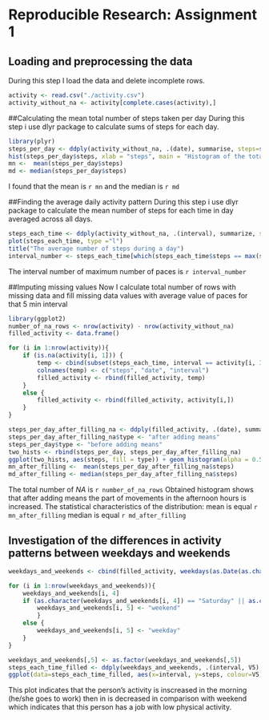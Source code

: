 
# Reproducible Research: Assignment 1
## Loading and preprocessing the data

During this step I load the data and delete incomplete rows.
``` r
activity <- read.csv("./activity.csv")
activity_without_na <- activity[complete.cases(activity),]
```

##Calculating the mean total number of steps taken per day
During this step i use dlyr package to calculate sums of steps for each day.

``` r
library(plyr)
steps_per_day <- ddply(activity_without_na, .(date), summarise, steps=sum(steps))
hist(steps_per_day$steps, xlab = "steps", main = "Histogram of the total number of steps taken each day")
mn <-  mean(steps_per_day$steps)
md <- median(steps_per_day$steps)
```
I found that the mean is `r mn` and the median is `r md`

##Finding the average daily activity pattern
During this step i use dlyr package to calculate the mean number of steps for each time in day averaged across all days.

``` r
steps_each_time <- ddply(activity_without_na, .(interval), summarize, steps=mean(steps))
plot(steps_each_time, type ="l")
title("The average number of steps during a day")
interval_number <- steps_each_time[which(steps_each_time$steps == max(steps_each_time$steps)),1]
```
The interval number of maximum number of paces is `r interval_number` 

##Imputing missing values
Now I calculate total number of rows with missing data and fill missing data values with average value of paces for that 5 min interval

```r
library(ggplot2)
number_of_na_rows <- nrow(activity) - nrow(activity_without_na)
filled_activity <- data.frame()

for (i in 1:nrow(activity)){
    if (is.na(activity[i, 1])) {
        temp <- cbind(subset(steps_each_time, interval == activity[i, 3])[2], activity[i, 2], activity[i, 3])
        colnames(temp) <- c("steps", "date", "interval")
        filled_activity <- rbind(filled_activity, temp)
    } 
    else {
        filled_activity <- rbind(filled_activity, activity[i,])
    }
}

steps_per_day_after_filling_na <- ddply(filled_activity, .(date), summarise, steps=sum(steps))
steps_per_day_after_filling_na$type <- "after adding means"
steps_per_day$type <- "before adding means"
two_hists <- rbind(steps_per_day, steps_per_day_after_filling_na)
ggplot(two_hists, aes(steps, fill = type)) + geom_histogram(alpha = 0.5, aes(y = ..density..), position = 'identity', binwidth = 5000)
mn_after_filling <-  mean(steps_per_day_after_filling_na$steps)
md_after_filling <- median(steps_per_day_after_filling_na$steps)
```
The total number of *NA* is `r number_of_na_rows`
Obtained histogram shows that after adding means the part of movements in the afternoon hours is increased.
The statistical characteristics of the distribution:
mean is equal `r mn_after_filling`
median is equal `r md_after_filling`


## Investigation of the differences in activity patterns between weekdays and weekends

``` r
weekdays_and_weekends <- cbind(filled_activity, weekdays(as.Date(as.character(filled_activity$date))))

for (i in 1:nrow(weekdays_and_weekends)){
    weekdays_and_weekends[i, 4]
    if (as.character(weekdays_and_weekends[i, 4]) == "Saturday" || as.character(weekdays_and_weekends[i, 4]) == "Sunday") {
        weekdays_and_weekends[i, 5] <- "weekend"
        } 
    else {
        weekdays_and_weekends[i, 5] <- "weekday"
    }
}

weekdays_and_weekends[,5] <- as.factor(weekdays_and_weekends[,5])
steps_each_time_filled <- ddply(weekdays_and_weekends, .(interval, V5), summarize, steps=mean(steps))
ggplot(data=steps_each_time_filled, aes(x=interval, y=steps, colour=V5)) + geom_line() + ggtitle("The average number of steps during a day")
```

This plot indicates that the person's activity is inscreased in the morning (he/she goes to work) then in is decreased in comparison with weekend which indicates that this person has a job with low physical activity.

